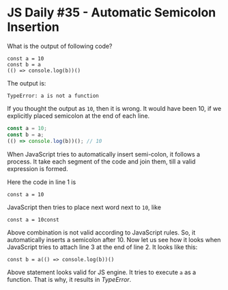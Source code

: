 
<Layout>
<SEO title="JS Daily #35 - Automatic Semicolon Insertion" />
<JSLayout>

# JS Daily #35 - Automatic Semicolon Insertion

What is the output of following code?

```javascript{numberLines: true}
const a = 10
const b = a
(() => console.log(b))()
```

<Divider />

The output is:

```
TypeError: a is not a function
```

If you thought the output as `10`, then it is wrong. It would have been 10, if we explicitly placed semicolon at the end of each line.

```javascript
const a = 10;
const b = a;
(() => console.log(b))(); // 10
```

When JavaScript tries to automatically insert semi-colon, it follows a process. It take each segment of the code and join them, till a valid expression is formed.

Here the code in line 1 is

```
const a = 10
```

JavaScript then tries to place next word next to `10`, like

```
const a = 10const
```

Above combination is not valid according to JavaScript rules. So, it automatically inserts a semicolon after 10. Now let us see how it looks when JavaScript tries to attach line 3 at the end of line 2. It looks like this:

```
const b = a(() => console.log(b))()
```

Above statement looks valid for JS engine. It tries to execute `a` as a function. That is why, it results in _TypeError_.

</JSLayout>
</Layout>
